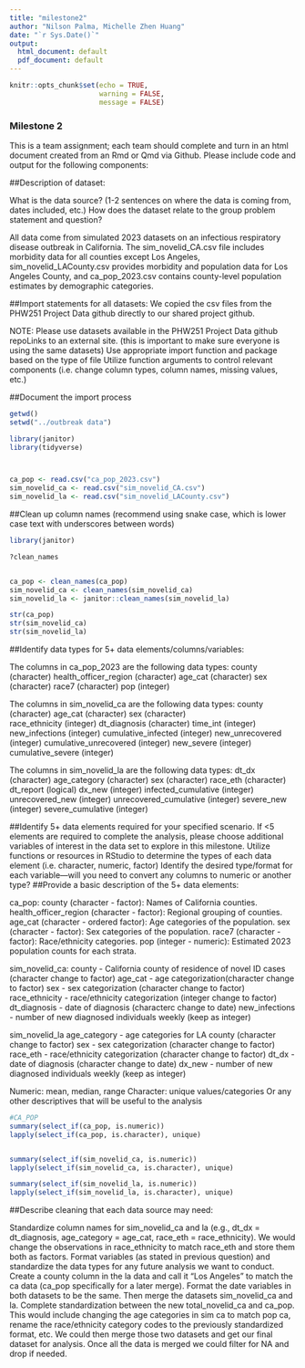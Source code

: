 ```yaml
---
title: "milestone2"
author: "Nilson Palma, Michelle Zhen Huang"
date: "`r Sys.Date()`"
output:
  html_document: default
  pdf_document: default
---
```


```r
knitr::opts_chunk$set(echo = TRUE,
                      warning = FALSE,
                      message = FALSE)
```

### Milestone 2

This is a team assignment; each team should complete and turn in an html document created from an Rmd or Qmd via Github. Please include code and output for the following components:

##Description of dataset:

What is the data source? (1-2 sentences on where the data is coming from, dates included, etc.)
How does the dataset relate to the group problem statement and question?

All data come from simulated 2023 datasets on an infectious respiratory disease outbreak in California. The sim_novelid_CA.csv file includes morbidity data for all counties except Los Angeles, sim_novelid_LACounty.csv provides morbidity and population data for Los Angeles County, and ca_pop_2023.csv contains county-level population estimates by demographic categories.


##Import statements for all datasets:
We copied the csv files from the PHW251 Project Data github directly to our shared project github.

NOTE: Please use datasets available in the PHW251 Project Data github repoLinks to an external site. (this is important to make sure everyone is using the same datasets)
Use appropriate import function and package based on the type of file
Utilize function arguments to control relevant components (i.e. change column types, column names, missing values, etc.)

##Document the import process
```r
getwd()
setwd("../outbreak data")

library(janitor)
library(tidyverse)



ca_pop <- read.csv("ca_pop_2023.csv")
sim_novelid_ca <- read.csv("sim_novelid_CA.csv")
sim_novelid_la <- read.csv("sim_novelid_LACounty.csv")

```

##Clean up column names (recommend using snake case, which is lower case text with underscores between words)

```r

library(janitor)

?clean_names


ca_pop <- clean_names(ca_pop)
sim_novelid_ca <- clean_names(sim_novelid_ca)
sim_novelid_la <- janitor::clean_names(sim_novelid_la)

str(ca_pop)
str(sim_novelid_ca)
str(sim_novelid_la)

```

##Identify data types for 5+ data elements/columns/variables:


The columns in ca_pop_2023 are the following data types:
county (character)
health_officer_region (character)
age_cat (character)
sex (character)
race7 (character)
pop (integer)

The columns in sim_novelid_ca are the following data types:
county (character)
age_cat (character) 
sex (character)  
race_ethnicity (integer)
dt_diagnosis (character) 
time_int (integer)  
new_infections (integer)
cumulative_infected (integer)
new_unrecovered (integer)
cumulative_unrecovered (integer) 
new_severe (integer) 
cumulative_severe (integer)


The columns in sim_novelid_la are the following data types:
dt_dx (character)
age_category (character)
sex (character)
race_eth (character)
dt_report (logical)
dx_new (integer)
infected_cumulative (integer)
unrecovered_new (integer)
unrecovered_cumulative (integer)
severe_new (integer)
severe_cumulative (integer)

##Identify 5+ data elements required for your specified scenario. If <5 elements are required to complete the analysis, please choose additional variables of interest in the data set to explore in this milestone.
Utilize functions or resources in RStudio to determine the types of each data element (i.e. character, numeric, factor)
Identify the desired type/format for each variable—will you need to convert any columns to numeric or another type? 
##Provide a basic description of the 5+ data elements:

ca_pop:
county (character - factor): Names of California counties.
health_officer_region (character - factor): Regional grouping of counties.
age_cat (character - ordered factor): Age categories of the population.
sex (character - factor): Sex categories of the population.
race7 (character - factor): Race/ethnicity categories.
pop (integer - numeric): Estimated 2023 population counts for each strata.

sim_novelid_ca:
county - California county of residence of novel ID cases (character change to factor)
age_cat - age categorization(character change to factor) 
sex - sex categorization (character change to factor)  
race_ethnicity - race/ethnicity categorization (integer change to factor)
dt_diagnosis - date of diagnosis (characterc change to date) 
new_infections - number of new diagnosed individuals weekly (keep as integer)

sim_novelid_la
age_category - age categories for LA county (character change to factor)
sex - sex categorization (character change to factor)
race_eth - race/ethnicity categorization (character change to factor)
dt_dx - date of diagnosis (character change to date)
dx_new - number of new diagnosed individuals weekly (keep as integer)

Numeric: mean, median, range
Character: unique values/categories
Or any other descriptives that will be useful to the analysis

```r

#CA_POP
summary(select_if(ca_pop, is.numeric))
lapply(select_if(ca_pop, is.character), unique)


summary(select_if(sim_novelid_ca, is.numeric))
lapply(select_if(sim_novelid_ca, is.character), unique)

summary(select_if(sim_novelid_la, is.numeric))
lapply(select_if(sim_novelid_la, is.character), unique)

```


##Describe cleaning that each data source may need:

Standardize column names for sim_novelid_ca and la (e.g., dt_dx = dt_diagnosis, age_category = age_cat, race_eth = race_ethnicity).
We would change the observations in race_ethnicity to match race_eth and store them both as factors.
Format variables (as stated in previous question) and standardize the data types for any future analysis we want to conduct.
Create a county column in the la data and call it “Los Angeles” to match the ca data (ca_pop specifically for a later merge).
Format the date variables in both datasets to be the same.
Then merge the datasets sim_novelid_ca and la.
Complete standardization between the new total_novelid_ca and ca_pop.
This would include changing the age categories in sim ca to match pop ca, rename the  race/ethnicity category codes to the previously standardized format, etc.
We could then merge those two datasets and get our final dataset for analysis.
Once all the data is merged we could filter for NA and drop if needed.

